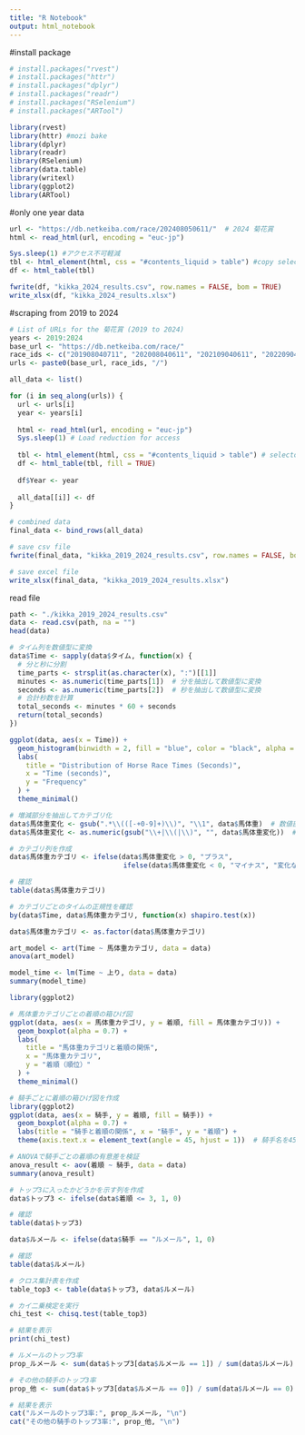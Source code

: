 ```yaml
---
title: "R Notebook"
output: html_notebook
---
```


#install package
```r
# install.packages("rvest")
# install.packages("httr")
# install.packages("dplyr")
# install.packages("readr")
# install.packages("RSelenium")
# install.packages("ARTool")

library(rvest)
library(httr) #mozi bake
library(dplyr)
library(readr)
library(RSelenium)
library(data.table)
library(writexl)
library(ggplot2)
library(ARTool)
```

#only one year data
```r
url <- "https://db.netkeiba.com/race/202408050611/"  # 2024 菊花賞 
html <- read_html(url, encoding = "euc-jp")

Sys.sleep(1) #アクセス不可軽減
tbl <- html_element(html, css = "#contents_liquid > table") #copy selector
df <- html_table(tbl)

fwrite(df, "kikka_2024_results.csv", row.names = FALSE, bom = TRUE)
write_xlsx(df, "kikka_2024_results.xlsx")

```



#scraping from 2019 to 2024
```r

# List of URLs for the 菊花賞 (2019 to 2024)
years <- 2019:2024
base_url <- "https://db.netkeiba.com/race/"
race_ids <- c("201908040711", "202008040611", "202109040611", "202209040711", "202308020711", "202408050611")
urls <- paste0(base_url, race_ids, "/")

all_data <- list()

for (i in seq_along(urls)) {
  url <- urls[i]
  year <- years[i]
  
  html <- read_html(url, encoding = "euc-jp")
  Sys.sleep(1) # Load reduction for access
  
  tbl <- html_element(html, css = "#contents_liquid > table") # selector
  df <- html_table(tbl, fill = TRUE)
  
  df$Year <- year
  
  all_data[[i]] <- df
}

# combined data
final_data <- bind_rows(all_data)

# save csv file
fwrite(final_data, "kikka_2019_2024_results.csv", row.names = FALSE, bom = TRUE)

# save excel file
write_xlsx(final_data, "kikka_2019_2024_results.xlsx")


```

read file
```r
path <- "./kikka_2019_2024_results.csv"
data <- read.csv(path, na = "")
head(data)
```

```r

# タイム列を数値型に変換
data$Time <- sapply(data$タイム, function(x) {
  # 分と秒に分割
  time_parts <- strsplit(as.character(x), ":")[[1]]
  minutes <- as.numeric(time_parts[1])  # 分を抽出して数値型に変換
  seconds <- as.numeric(time_parts[2])  # 秒を抽出して数値型に変換
  # 合計秒数を計算
  total_seconds <- minutes * 60 + seconds
  return(total_seconds)
})


```


```r

ggplot(data, aes(x = Time)) +
  geom_histogram(binwidth = 2, fill = "blue", color = "black", alpha = 0.7) +
  labs(
    title = "Distribution of Horse Race Times (Seconds)",
    x = "Time (seconds)",
    y = "Frequency"
  ) +
  theme_minimal()

```


```r
# 増減部分を抽出してカテゴリ化
data$馬体重変化 <- gsub(".*\\(([-+0-9]+)\\)", "\\1", data$馬体重)  # 数値部分を抽出
data$馬体重変化 <- as.numeric(gsub("\\+|\\(|\\)", "", data$馬体重変化))  # "+"や括弧を除去して数値化

# カテゴリ列を作成
data$馬体重カテゴリ <- ifelse(data$馬体重変化 > 0, "プラス", 
                            ifelse(data$馬体重変化 < 0, "マイナス", "変化なし"))

# 確認
table(data$馬体重カテゴリ)


```

```r
# カテゴリごとのタイムの正規性を確認
by(data$Time, data$馬体重カテゴリ, function(x) shapiro.test(x))
```

```r
data$馬体重カテゴリ <- as.factor(data$馬体重カテゴリ)

art_model <- art(Time ~ 馬体重カテゴリ, data = data)
anova(art_model)
```

```r
model_time <- lm(Time ~ 上り, data = data)
summary(model_time)
```

```r
library(ggplot2)

# 馬体重カテゴリごとの着順の箱ひげ図
ggplot(data, aes(x = 馬体重カテゴリ, y = 着順, fill = 馬体重カテゴリ)) +
  geom_boxplot(alpha = 0.7) +
  labs(
    title = "馬体重カテゴリと着順の関係",
    x = "馬体重カテゴリ",
    y = "着順（順位）"
  ) +
  theme_minimal()

```

```r
# 騎手ごとに着順の箱ひげ図を作成
library(ggplot2)
ggplot(data, aes(x = 騎手, y = 着順, fill = 騎手)) +
  geom_boxplot(alpha = 0.7) +
  labs(title = "騎手と着順の関係", x = "騎手", y = "着順") +
  theme(axis.text.x = element_text(angle = 45, hjust = 1))  # 騎手名を45度傾ける

# ANOVAで騎手ごとの着順の有意差を検証
anova_result <- aov(着順 ~ 騎手, data = data)
summary(anova_result)


```

```r
# トップ3に入ったかどうかを示す列を作成
data$トップ3 <- ifelse(data$着順 <= 3, 1, 0)

# 確認
table(data$トップ3)

data$ルメール <- ifelse(data$騎手 == "ルメール", 1, 0)

# 確認
table(data$ルメール)

# クロス集計表を作成
table_top3 <- table(data$トップ3, data$ルメール)

# カイ二乗検定を実行
chi_test <- chisq.test(table_top3)

# 結果を表示
print(chi_test)
```

```r
# ルメールのトップ3率
prop_ルメール <- sum(data$トップ3[data$ルメール == 1]) / sum(data$ルメール)

# その他の騎手のトップ3率
prop_他 <- sum(data$トップ3[data$ルメール == 0]) / sum(data$ルメール == 0)

# 結果を表示
cat("ルメールのトップ3率:", prop_ルメール, "\n")
cat("その他の騎手のトップ3率:", prop_他, "\n")

```


